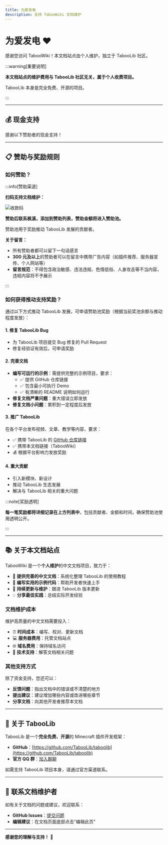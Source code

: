 ```yaml
---
title: 为爱发电
description: 支持 TabooWiki 文档维护
---
```



# 为爱发电 ❤️

感谢您访问 TabooWiki！本文档站点由个人维护，独立于 TabooLib 社区。

:::warning[重要说明]

**本文档站点的维护费用与 TabooLib 社区无关，属于个人收费项目。**

TabooLib 本身是完全免费、开源的项目。

:::

---

## 💰 现金支持

感谢以下赞助者的现金支持！

<SponsorList />

---

## 📋 赞助与奖励规则

### 如何赞助？

:::info[赞助渠道]

**扫码支持文档维护：**

<div style={{textAlign: 'center', margin: '20px 0'}}>

![收款码](/img/fengxishoukuanma.png)

</div>

**赞助后联系枫溪，添加到赞助列表，赞助金额将进入赞助池。**

赞助池用于奖励推动 TabooLib 发展的贡献者。

**关于留言：**
- 所有赞助者都可以留下一句话感言
- **300 元及以上**的赞助者可以在留言中携带广告内容（如插件推荐、服务器宣传、个人网站等）
- **留言规范**：不得包含政治敏感、违法违规、色情低俗、人身攻击等不当内容，违规内容将不予展示

:::

### 如何获得推动支持奖励？

通过以下方式推动 TabooLib 发展，可申请赞助池奖励（根据当前奖池余额与推动程度发放）：

#### 1. 修复 TabooLib Bug

- 为 TabooLib 项目提交 Bug 修复的 Pull Request
- 修复经验证有效后，可申请奖励

#### 2. 完善文档

- **编写可运行的示例**：需提供完整的示例项目，要求：
  - ✅ 提供 GitHub 仓库链接
  - ✅ 包含最小可执行 Demo
  - ✅ 有清晰的 README 说明如何运行
- **修复文档严重问题**：重大错误立即发放
- **修复文档小问题**：累积到一定程度后发放

#### 3. 推广 TabooLib

在各个平台发布视频、文章、教学等内容，要求：

- ✅ 携带 TabooLib 的 [GitHub 仓库链接](https://github.com/TabooLib/taboolib)
- ✅ 携带本文档链接（TabooWiki）
- 💰 根据平台影响力发放奖励

#### 4. 重大贡献

- 引入新模块、新设计
- 推动 TabooLib 生态发展
- 解决与 TabooLib 相关的重大问题

:::note[奖励透明]

**每一笔奖励都将详细记录在上方列表中**，包括贡献者、金额和时间，确保赞助池使用透明公开。

:::

---

## 📚 关于本文档站点

TabooWiki 是一个**个人维护**的中文文档项目，致力于：

- 📖 **提供完善的中文文档**：系统化整理 TabooLib 的使用教程
- 📝 **编写实用的示例代码**：帮助开发者快速上手
- 🔄 **持续更新与维护**：跟进 TabooLib 版本更新
- 💡 **分享最佳实践**：总结实际开发经验

### 文档维护成本

维护高质量的中文文档需要投入：

- ⏰ **时间成本**：编写、校对、更新文档
- 💻 **服务器费用**：托管文档站点
- 🌐 **域名费用**：保持域名访问
- 🔧 **技术支持**：解答文档相关问题

### 其他支持方式

除了资金支持，您还可以：

- **反馈问题**：指出文档中的错误或不清楚的地方
- **提出建议**：建议增加哪些内容或改进哪些章节
- **分享文档**：向其他开发者推荐本文档

---

## 🔗 关于 TabooLib

TabooLib 是一个**完全免费、开源**的 Minecraft 插件开发框架：

- **GitHub**：[https://github.com/TabooLib/taboolib](https://github.com/TabooLib/taboolib)
- **官方 QQ 群**：[加入群聊](https://qm.qq.com/q/i4Q9SFRqq4)

如需支持 TabooLib 项目本身，请通过官方渠道联系。

---

## 📮 联系文档维护者

如有关于文档的问题或建议，欢迎联系：

- **GitHub Issues**：[提交问题](https://github.com/FxRayHughes/taboowiki/issues)
- **编辑建议**：在文档页面底部点击"编辑此页"

---

**感谢您的理解与支持！** 🙏
